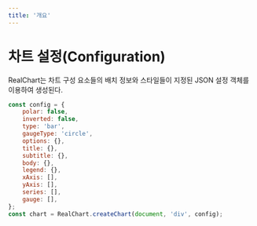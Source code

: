 ```yaml
---
title: '개요'
---
```


# 차트 설정(Configuration)

RealChart는 차트 구성 요소들의 배치 정보와 스타일들이 지정된 JSON 설정 객체를 이용하여 생성된다.

```js
const config = {
    polar: false,
    inverted: false,
    type: 'bar',
    gaugeType: 'circle',
    options: {},
    title: {},
    subtitle: {},
    body: {},
    legend: {},
    xAxis: [],
    yAxis: [],
    series: [],
    gauge: [],
};
const chart = RealChart.createChart(document, 'div', config);
```